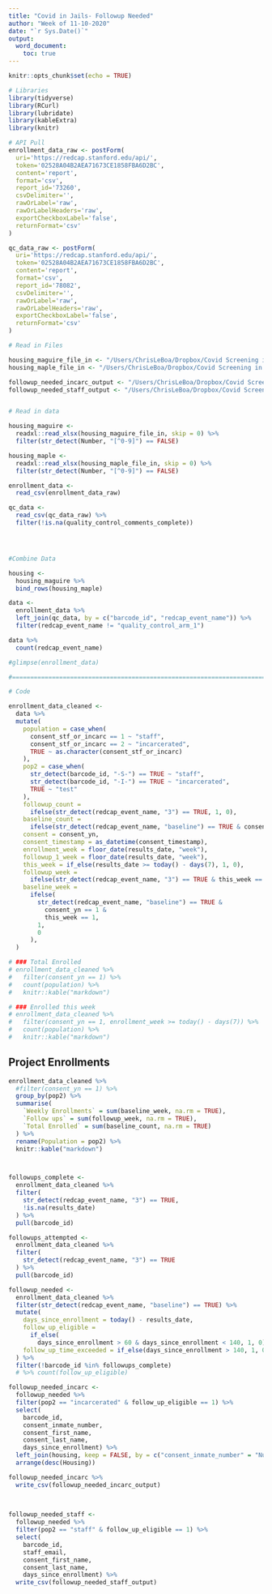 ```yaml
---
title: "Covid in Jails- Followup Needed" 
author: "Week of 11-10-2020"
date: "`r Sys.Date()`"
output: 
  word_document:
    toc: true
---
```


```r
knitr::opts_chunk$set(echo = TRUE)

```

```r
# Libraries
library(tidyverse)
library(RCurl)
library(lubridate)
library(kableExtra)
library(knitr)

# API Pull
enrollment_data_raw <- postForm(
  uri='https://redcap.stanford.edu/api/',
  token='02528A04B2AEA71673CE1858FBA6D2BC',
  content='report',
  format='csv',
  report_id='73260',
  csvDelimiter='',
  rawOrLabel='raw',
  rawOrLabelHeaders='raw',
  exportCheckboxLabel='false',
  returnFormat='csv'
)

qc_data_raw <- postForm(
  uri='https://redcap.stanford.edu/api/',
  token='02528A04B2AEA71673CE1858FBA6D2BC',
  content='report',
  format='csv',
  report_id='78082',
  csvDelimiter='',
  rawOrLabel='raw',
  rawOrLabelHeaders='raw',
  exportCheckboxLabel='false',
  returnFormat='csv'
)

# Read in Files 

housing_maguire_file_in <- "/Users/ChrisLeBoa/Dropbox/Covid Screening in Jails  Project/San Mateo/housing_data/MCF roster 12-21.xlsx"
housing_maple_file_in <- "/Users/ChrisLeBoa/Dropbox/Covid Screening in Jails  Project/San Mateo/housing_data/MSCC roster 12-21.xls.xlsx"

followup_needed_incarc_output <- "/Users/ChrisLeBoa/Dropbox/Covid Screening in Jails  Project/Followup_needed/san_mateo_incarcerated_210321.csv"
followup_needed_staff_output <- "/Users/ChrisLeBoa/Dropbox/Covid Screening in Jails  Project/Followup_needed/san_mateo_staff_210321.csv"


# Read in data 

housing_maguire <- 
  readxl::read_xlsx(housing_maguire_file_in, skip = 0) %>%  
  filter(str_detect(Number, "[^0-9]") == FALSE)

housing_maple <- 
  readxl::read_xlsx(housing_maple_file_in, skip = 0) %>%  
  filter(str_detect(Number, "[^0-9]") == FALSE)

enrollment_data <-  
  read_csv(enrollment_data_raw) 

qc_data <- 
  read_csv(qc_data_raw) %>% 
  filter(!is.na(quality_control_comments_complete))




#Combine Data

housing <-  
  housing_maguire %>% 
  bind_rows(housing_maple)

data <- 
  enrollment_data %>% 
  left_join(qc_data, by = c("barcode_id", "redcap_event_name")) %>% 
  filter(redcap_event_name != "quality_control_arm_1")

data %>% 
  count(redcap_event_name)

#glimpse(enrollment_data)

#===============================================================================

# Code
```

```r
enrollment_data_cleaned <- 
  data %>% 
  mutate(
    population = case_when(
      consent_stf_or_incarc == 1 ~ "staff",
      consent_stf_or_incarc == 2 ~ "incarcerated",
      TRUE ~ as.character(consent_stf_or_incarc)
    ),
    pop2 = case_when(
      str_detect(barcode_id, "-S-") == TRUE ~ "staff",
      str_detect(barcode_id, "-I-") == TRUE ~ "incarcerated",
      TRUE ~ "test"
    ),
    followup_count = 
      ifelse(str_detect(redcap_event_name, "3") == TRUE, 1, 0), 
    baseline_count = 
      ifelse(str_detect(redcap_event_name, "baseline") == TRUE & consent_yn == 1, 1, 0),
    consent = consent_yn,
    consent_timestamp = as_datetime(consent_timestamp),
    enrollment_week = floor_date(results_date, "week"), 
    followup_1_week = floor_date(results_date, "week"),
    this_week = if_else(results_date >= today() - days(7), 1, 0), 
    followup_week = 
      ifelse(str_detect(redcap_event_name, "3") == TRUE & this_week == 1, 1, 0), 
    baseline_week = 
      ifelse(
        str_detect(redcap_event_name, "baseline") == TRUE &
          consent_yn == 1 &
          this_week == 1,
        1,
        0
      ),
  ) 

```

```r
# ### Total Enrolled
# enrollment_data_cleaned %>% 
#   filter(consent_yn == 1) %>% 
#   count(population) %>% 
#   knitr::kable("markdown")
```

```r
# ### Enrolled this week
# enrollment_data_cleaned %>% 
#   filter(consent_yn == 1, enrollment_week >= today() - days(7)) %>% 
#   count(population) %>% 
#   knitr::kable("markdown")
```

## Project Enrollments

```r
enrollment_data_cleaned %>%
  #filter(consent_yn == 1) %>%
  group_by(pop2) %>%
  summarise(
    `Weekly Enrollments` = sum(baseline_week, na.rm = TRUE), 
    `Follow ups` = sum(followup_week, na.rm = TRUE),
    `Total Enrolled` = sum(baseline_count, na.rm = TRUE)
  ) %>% 
  rename(Population = pop2) %>% 
  knitr::kable("markdown")




```

```r
followups_complete <- 
  enrollment_data_cleaned %>% 
  filter(
    str_detect(redcap_event_name, "3") == TRUE,
    !is.na(results_date)
  ) %>% 
  pull(barcode_id)

followups_attempted <- 
  enrollment_data_cleaned %>% 
  filter(
    str_detect(redcap_event_name, "3") == TRUE
  ) %>% 
  pull(barcode_id)

followup_needed <- 
  enrollment_data_cleaned %>% 
  filter(str_detect(redcap_event_name, "baseline") == TRUE) %>% 
  mutate(
    days_since_enrollment = today() - results_date,
    follow_up_eligible = 
      if_else(
        days_since_enrollment > 60 & days_since_enrollment < 140, 1, 0), 
    follow_up_time_exceeded = if_else(days_since_enrollment > 140, 1, 0), 
  ) %>% 
  filter(!barcode_id %in% followups_complete) 
  # %>% count(follow_up_eligible)
```

```r
followup_needed_incarc <- 
  followup_needed %>%  
  filter(pop2 == "incarcerated" & follow_up_eligible == 1) %>% 
  select(
    barcode_id, 
    consent_inmate_number,
    consent_first_name,
    consent_last_name,
    days_since_enrollment) %>% 
  left_join(housing, keep = FALSE, by = c("consent_inmate_number" = "Number")) %>% 
  arrange(desc(Housing))

followup_needed_incarc %>% 
  write_csv(followup_needed_incarc_output)
  
  
```


```r
followup_needed_staff <- 
  followup_needed %>%  
  filter(pop2 == "staff" & follow_up_eligible == 1) %>% 
  select(
    barcode_id, 
    staff_email,
    consent_first_name,
    consent_last_name,
    days_since_enrollment) %>% 
  write_csv(followup_needed_staff_output)
  


```



